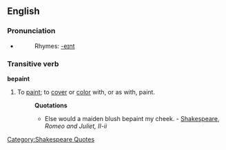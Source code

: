 ==English==

===Pronunciation===
*{{audio|en-us-bepaint.ogg|Audio (US)}}
*:Rhymes: [[Rhymes:English:-eɪnt|-eɪnt]]

===Transitive verb===
'''bepaint'''
#To [[paint]]; to [[cover]] or [[color]] with, or as with, paint.
#:'''Quotations'''
#:* Else would a maiden blush bepaint my cheek. - [[w:Shakespeare|Shakespeare]][[Category:Shakespeare Quotes]], ''Romeo and Juliet, II-ii''